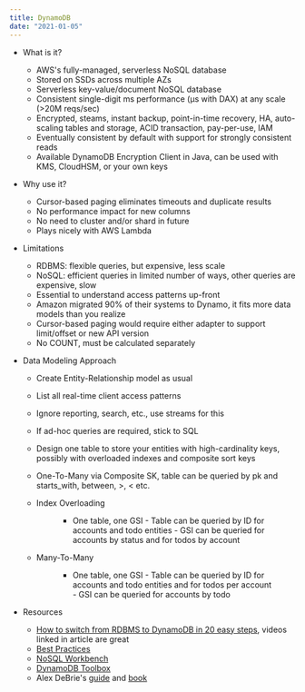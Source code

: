 ```yaml
---
title: DynamoDB
date: "2021-01-05"
---
```


- What is it?
  - AWS's fully-managed, serverless NoSQL database
  - Stored on SSDs across multiple AZs
  - Serverless key-value/document NoSQL database
  - Consistent single-digit ms performance (µs with DAX) at any scale (>20M reqs/sec)
  - Encrypted, steams, instant backup, point-in-time recovery, HA, auto-scaling tables and storage, ACID transaction, pay-per-use, IAM
  - Eventually consistent by default with support for strongly consistent reads
  - Available DynamoDB Encryption Client in Java, can be used with KMS, CloudHSM, or your own keys
- Why use it?
  - Cursor-based paging eliminates timeouts and duplicate results
  - No performance impact for new columns
  - No need to cluster and/or shard in future
  - Plays nicely with AWS Lambda
- Limitations
  - RDBMS: flexible queries, but expensive, less scale
  - NoSQL: efficient queries in limited number of ways, other queries are expensive, slow
  - Essential to understand access patterns up-front
  - Amazon migrated 90% of their systems to Dynamo, it fits more data models than you realize
  - Cursor-based paging would require either adapter to support limit/offset or new API version
  - No COUNT, must be calculated separately
- Data Modeling Approach

  - Create Entity-Relationship model as usual
  - List all real-time client access patterns
  - Ignore reporting, search, etc., use streams for this
  - If ad-hoc queries are required, stick to SQL
  - Design one table to store your entities with high-cardinality keys, possibly with overloaded indexes and composite sort keys
  - One-To-Many via Composite SK, table can be queried by pk and starts_with, between, >, < etc.
  - Index Overloading

    <Figure caption="DynamoDB index overloading" id="ddb-index-overloading" />

    - One table, one GSI - Table
      can be queried by ID for accounts and todo entities - GSI can be queried for
      accounts by status and for todos by account

  - Many-To-Many

    <Figure caption="DynamoDB many-to-many" id="ddb-many-to-many" />

    - One table, one GSI - Table can be
      queried by ID for accounts and todo entities and for todos per account - GSI
      can be queried for accounts by todo

- Resources
  - [How to switch from RDBMS to DynamoDB in 20 easy steps](https://www.jeremydaly.com/how-to-switch-from-rdbms-to-dynamodb-in-20-easy-steps/), videos linked in article are great
  - [Best Practices](https://docs.aws.amazon.com/amazondynamodb/latest/developerguide/best-practices.html)
  - [NoSQL Workbench](https://docs.aws.amazon.com/amazondynamodb/latest/developerguide/workbench.settingup.html)
  - [DynamoDB Toolbox](https://github.com/jeremydaly/dynamodb-toolbox)
  - Alex DeBrie's [guide](https://www.dynamodbguide.com/) and [book](https://www.dynamodbbook.com/?ck_subscriber_id=512831524#buy)
